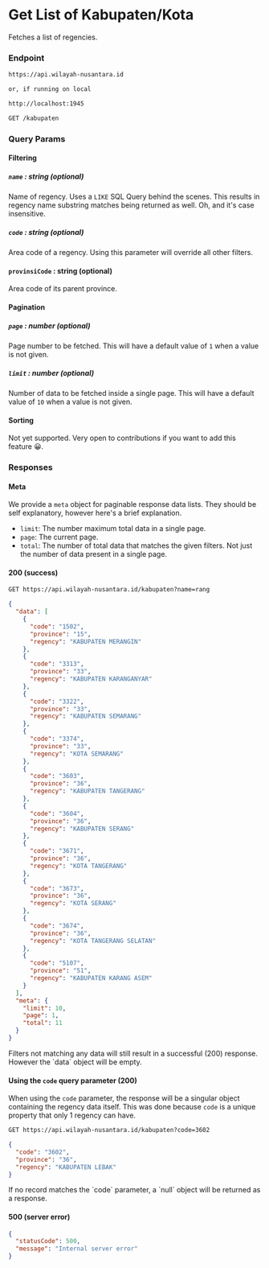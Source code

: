 
# Get List of Kabupaten/Kota

Fetches a list of regencies.

### Endpoint

```md filename="Base URL"
https://api.wilayah-nusantara.id

or, if running on local

http://localhost:1945
```

```md filename="Method and Endpoint"
GET /kabupaten
```

### Query Params

#### Filtering

##### `name` : string (optional)

Name of regency. Uses a `LIKE` SQL Query behind the scenes. This results in regency name substring matches being returned as well. Oh, and it's case insensitive.

##### `code` : string (optional)

Area code of a regency. Using this parameter will override all other filters.

#### `provinsiCode` : string (optional)

Area code of its parent province.

#### Pagination

##### `page` : number (optional)

Page number to be fetched. This will have a default value of `1` when a value is not given.

##### `limit` : number (optional)

Number of data to be fetched inside a single page. This will have a default value of `10` when a value is not given.

#### Sorting

Not yet supported. Very open to contributions if you want to add this feature 😀.

### Responses

#### Meta

We provide a `meta` object for paginable response data lists. They should be self explanatory, however here's a brief explanation.

- `limit`: The number maximum total data in a single page.
- `page`: The current page.
- `total`: The number of total data that matches the given filters. Not just the number of data present in a single page.

#### 200 (success)

```md filename="Example Request"
GET https://api.wilayah-nusantara.id/kabupaten?name=rang
```

```json filename="Example Response"
{
  "data": [
    {
      "code": "1502",
      "province": "15",
      "regency": "KABUPATEN MERANGIN"
    },
    {
      "code": "3313",
      "province": "33",
      "regency": "KABUPATEN KARANGANYAR"
    },
    {
      "code": "3322",
      "province": "33",
      "regency": "KABUPATEN SEMARANG"
    },
    {
      "code": "3374",
      "province": "33",
      "regency": "KOTA SEMARANG"
    },
    {
      "code": "3603",
      "province": "36",
      "regency": "KABUPATEN TANGERANG"
    },
    {
      "code": "3604",
      "province": "36",
      "regency": "KABUPATEN SERANG"
    },
    {
      "code": "3671",
      "province": "36",
      "regency": "KOTA TANGERANG"
    },
    {
      "code": "3673",
      "province": "36",
      "regency": "KOTA SERANG"
    },
    {
      "code": "3674",
      "province": "36",
      "regency": "KOTA TANGERANG SELATAN"
    },
    {
      "code": "5107",
      "province": "51",
      "regency": "KABUPATEN KARANG ASEM"
    }
  ],
  "meta": {
    "limit": 10,
    "page": 1,
    "total": 11
  }
}
```

<Callout>
  Filters not matching any data will still result in a successful (200)
  response. However the `data` object will be empty.
</Callout>

#### Using the `code` query parameter (200)

When using the `code` parameter, the response will be a singular object containing the regency data itself. This was done because `code` is a unique property that only 1 regency can have.

```md filename="Example Request"
GET https://api.wilayah-nusantara.id/kabupaten?code=3602
```

```json filename="Example Response"
{
  "code": "3602",
  "province": "36",
  "regency": "KABUPATEN LEBAK"
}
```

<Callout>
  If no record matches the `code` parameter, a `null` object will be returned as
  a response.
</Callout>

#### 500 (server error)

```json filename="Example Response"
{
  "statusCode": 500,
  "message": "Internal server error"
}
```

